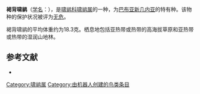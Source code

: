 {{Speciesbox
| name = 褐背啸鹟
| image = 
| status = LC | status_system = IUCN3.1
| genus = Pachycephala
| species = modesta
| authority = [[查尔斯·沃尔特·德维斯|De Vis]], 1894
| range_map = 
}}

'''褐背啸鹟'''（[[学名|学名]]：{{lang|la|''Pachycephala modesta''}}），是[[啸鹟科|啸鹟科]][[啸鹟属|啸鹟属]]的一种，为[[巴布亚新几内亚|巴布亚新几内亚]]的特有种。该物种的保护状况被评为[[无危|无危]]。

褐背啸鹟的平均体重约为18.3克。栖息地包括亚热带或热带的高海拔草原和亚热带或热带的湿润山地林。

== 参考文献 ==
*{{cite web|url=http://www.birdlife.org/datazone/speciesfactsheet.php?id=5644&m=0|title=Pachycephala modesta|publisher=[[国际鸟盟|BirdLife.org]]|accessdate=2011-06-27}}
{{Taxonbar|from=Q1591296}}

[[Category:啸鹟属|Category:啸鹟属]]
[[Category:由机器人创建的鸟类条目|Category:由机器人创建的鸟类条目]]